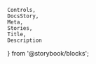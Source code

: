     Controls,
    DocsStory,
    Meta,
    Stories,
    Title,
    Description
} from '@storybook/blocks';

<Meta of={anchorButtonStories} />

<Title of={anchorButtonStories} />
<Description of={anchorButtonStories} />

<DocsStory of={anchorButtonStories.outlineAnchorButton} />
<Controls of={anchorButtonStories.outlineAnchorButton} />
<Stories of={anchorButtonStories} />

# Usage Docs

## Accessibility

When using the button with only an icon, `contentHidden` should be set to `true` and text content should be provided within the button
even though it will not be visible on the screen. The button will use the text content to configure the appropriate ARIA attributes internally
to ensure the button is adequately accessible with a screen reader.

